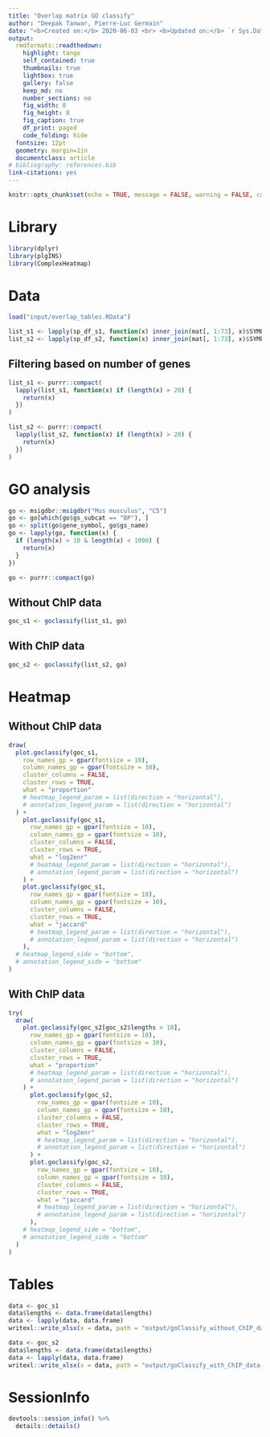 ```yaml
---
title: "Overlap matrix GO classify"
author: "Deepak Tanwar, Pierre-Luc Germain"
date: "<b>Created on:</b> 2020-06-03 <br> <b>Updated on:</b> `r Sys.Date()`"
output:
  rmdformats::readthedown:
    highlight: tango
    self_contained: true
    thumbnails: true
    lightbox: true
    gallery: false
    keep_md: no
    number_sections: no
    fig_width: 8
    fig_height: 8
    fig_caption: true
    df_print: paged
    code_folding: hide
  fontsize: 12pt
  geometry: margin=1in
  documentclass: article
# bibliography: references.bib
link-citations: yes
---
```


```r
knitr::opts_chunk$set(echo = TRUE, message = FALSE, warning = FALSE, cache = FALSE)
```

# Library
```r
library(dplyr)
library(plgINS)
library(ComplexHeatmap)
```

# Data
```r
load("input/overlap_tables.RData")

list_s1 <- lapply(sp_df_s1, function(x) inner_join(mat[, 1:73], x)$SYMBOL)
list_s2 <- lapply(sp_df_s2, function(x) inner_join(mat[, 1:73], x)$SYMBOL)
```

## Filtering based on number of genes
```r
list_s1 <- purrr::compact(
  lapply(list_s1, function(x) if (length(x) > 20) {
    return(x)
  })
)

list_s2 <- purrr::compact(
  lapply(list_s2, function(x) if (length(x) > 20) {
    return(x)
  })
)
```

# GO analysis
```r
go <- msigdbr::msigdbr("Mus musculus", "C5")
go <- go[which(go$gs_subcat == "BP"), ]
go <- split(go$gene_symbol, go$gs_name)
go <- lapply(go, function(x) {
  if (length(x) > 10 & length(x) < 1000) {
    return(x)
  }
})

go <- purrr::compact(go)
```

## Without ChIP data
```r
goc_s1 <- goclassify(list_s1, go)
```

## With ChIP data
```r
goc_s2 <- goclassify(list_s2, go)
```



# Heatmap

## Without ChIP data
```r
draw(
  plot.goclassify(goc_s1,
    row_names_gp = gpar(fontsize = 10),
    column_names_gp = gpar(fontsize = 10),
    cluster_columns = FALSE,
    cluster_rows = TRUE,
    what = "proportion"
    # heatmap_legend_param = list(direction = "horizontal"),
    # annotation_legend_param = list(direction = "horizontal")
  ) +
    plot.goclassify(goc_s1,
      row_names_gp = gpar(fontsize = 10),
      column_names_gp = gpar(fontsize = 10),
      cluster_columns = FALSE,
      cluster_rows = TRUE,
      what = "log2enr"
      # heatmap_legend_param = list(direction = "horizontal"),
      # annotation_legend_param = list(direction = "horizontal")
    ) +
    plot.goclassify(goc_s1,
      row_names_gp = gpar(fontsize = 10),
      column_names_gp = gpar(fontsize = 10),
      cluster_columns = FALSE,
      cluster_rows = TRUE,
      what = "jaccard"
      # heatmap_legend_param = list(direction = "horizontal"),
      # annotation_legend_param = list(direction = "horizontal")
    ),
  # heatmap_legend_side = "bottom",
  # annotation_legend_side = "bottom"
)
```

## With ChIP data
```r
try(
  draw(
    plot.goclassify(goc_s2[goc_s2$lengths > 10],
      row_names_gp = gpar(fontsize = 10),
      column_names_gp = gpar(fontsize = 10),
      cluster_columns = FALSE,
      cluster_rows = TRUE,
      what = "proportion"
      # heatmap_legend_param = list(direction = "horizontal"),
      # annotation_legend_param = list(direction = "horizontal")
    ) +
      plot.goclassify(goc_s2,
        row_names_gp = gpar(fontsize = 10),
        column_names_gp = gpar(fontsize = 10),
        cluster_columns = FALSE,
        cluster_rows = TRUE,
        what = "log2enr"
        # heatmap_legend_param = list(direction = "horizontal"),
        # annotation_legend_param = list(direction = "horizontal")
      ) +
      plot.goclassify(goc_s2,
        row_names_gp = gpar(fontsize = 10),
        column_names_gp = gpar(fontsize = 10),
        cluster_columns = FALSE,
        cluster_rows = TRUE,
        what = "jaccard"
        # heatmap_legend_param = list(direction = "horizontal"),
        # annotation_legend_param = list(direction = "horizontal")
      ),
    # heatmap_legend_side = "bottom",
    # annotation_legend_side = "bottom"
  )
)
```


# Tables
```r
data <- goc_s1
data$lengths <- data.frame(data$lengths)
data <- lapply(data, data.frame)
writexl::write_xlsx(x = data, path = "output/goClassify_without_ChIP_data.xlsx", col_names = T, format_headers = T)

data <- goc_s2
data$lengths <- data.frame(data$lengths)
data <- lapply(data, data.frame)
writexl::write_xlsx(x = data, path = "output/goClassify_with_ChIP_data.xlsx", col_names = T, format_headers = T)
```


# SessionInfo
```r
devtools::session_info() %>%
  details::details()
```
